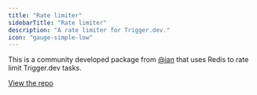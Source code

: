 ```yaml
---
title: "Rate limiter"
sidebarTitle: "Rate limiter"
description: "A rate limiter for Trigger.dev."
icon: "gauge-simple-low"
---
```


This is a community developed package from [@ian](https://github.com/ian) that uses Redis to rate limit Trigger.dev tasks.

[View the repo](https://github.com/ian/trigger-rate-limiting)
